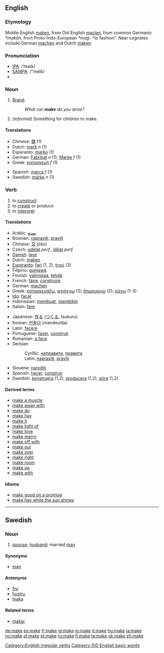 ==English==

{{rank|men|come|without|110|make|def|might|being}}

===Etymology===
Middle English [[maken]], from Old English [[macian]], from common Germanic ''*makōn'', from Proto-Indo-European ''*maǵ-'' "to fashion".  Near cognates include German [[machen]] and Dutch [[maken]].

=== Pronunciation ===
*[[w:IPA|IPA]]: /ˈmeɪk/
*[[w:SAMPA|SAMPA]]: /"meIk/
*{{audio|en-us-make.ogg|Audio (US)}}

===Noun===
{{en-noun|make|makes}}

#[[brand|Brand]].
#:''What car '''make''' do you drive?''
#(''informal'') Something for children to make.

==== Translations ====
{{top}}
*Chinese: [[做]] (1) 
*Dutch: [[merk]] ''n'' (1)
*Esperanto: [[marko]] (1)
*German: [[Fabrikat]] ''n'' (1), [[Marke]] ''f'' (1)
*Greek: [[κατασκευή]] ''f'' (1)
{{mid}}
*Spanish: [[marca]] ''f'' (1)
*Swedish: [[märke]] ''n'' (1)
{{bottom}}

=== Verb ===
[[Category:English irregular verbs]]
{{en-verb2|'''to make'''|'''[[makes]]'''|'''[[made]]'''|'''[[made]]'''|'''[[making]]'''}}

# to [[construct]]
# to [[create]] or produce
# to [[interpret]]

==== Translations ====
{{Top}}
*Arabic: [[يصنع]]
*Bosnian: [[napraviti]], [[praviti]]
*Chinese: [[交]] (jiāo)
*Czech: [[udělat]] ''perf.'', [[dělat]] ''perf.''
*[[w:Danish language|Danish]]: [[lave]]
*Dutch: [[maken]]
*[[Esperanto]]: [[fari]] (1, 2), [[trovi]] (3)
*Filipino: [[gumawâ]]
*Finnish: [[valmistaa]], [[tehdä]]
*French: [[faire]], [[construire]]
*German: [[machen]]
*Greek: [[:el:κατασκευάζω|κατασκευάζω]], [[:el:φτιάχνω|φτιάχνω]] (1); [[:el:δημιουργώ|δημιουργώ]] (2); [[:el:κάνω|κάνω]] (1-3)
*[[Ido]]: [[facar]]
*Indonesian: [[buat|membuat]], [[bikin|membikin]]
*Italian: [[fare]]
{{Mid}}
*Japanese: [[作る]] ([[つくる]], tsukuru)
*Korean: [[만들다]] (mandeulda)
*Latin: [[facere]]
*Portuguese: [[fazer]], [[construir]]
*Romanian: [[a face]]
*Serbian:
*:Cyrillic: [[направити]], [[правити]]
*:Latin: [[napraviti]], [[praviti]]
*Slovene: [[narediti]]
*Spanish: [[hacer]], [[construir]]
*Swedish: [[konstruera]] (1,2), [[producera]] (1,2), [[göra]] (1,2)
{{Bottom}}

====Derived terms====
*[[make a muscle]]
*[[make away with]]
*[[make do]]
*[[make hay]]
*[[make it]]
*[[make light of]]
*[[make love]]
*[[make merry]]
*[[make off with]]
*[[make out]]
*[[make over]]
*[[make right]]
*[[make room]]
*[[make up]]
*[[make with]]

====Idioms====
*[[make good on a promise]]
*[[make hay while the sun shines]]

----

==Swedish==

===Noun===
{{sv-noun-reg-ar|2=mak}}
# [[spouse]]; [[husband]]; married [[man]]

====Synonyms====
* [[man]]

====Antonyms====
* [[fru]]
* [[hustru]]
* [[maka]]

====Related terms====
* [[makar]]

<!-- Categories -->
[[Category:100 English basic words]]

<!-- Other Languge Links -->

[[de:make]]
[[es:make]]
[[fr:make]]
[[gl:make]]
[[io:make]]
[[it:make]]
[[hu:make]]
[[ja:make]]
[[no:make]]
[[pl:make]]
[[pt:make]]
[[ru:make]]
[[fi:make]]
[[ta:make]]
[[uk:make]]
[[zh:make]]